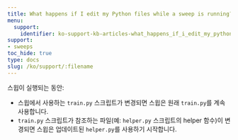 ```yaml
---
title: What happens if I edit my Python files while a sweep is running?
menu:
  support:
    identifier: ko-support-kb-articles-what_happens_if_i_edit_my_python_files_while_a_sweep_is_running
support:
- sweeps
toc_hide: true
type: docs
slug: /ko/support/:filename
---
```


스윕이 실행되는 동안:
- 스윕에서 사용하는 `train.py` 스크립트가 변경되면 스윕은 원래 `train.py`를 계속 사용합니다.
- `train.py` 스크립트가 참조하는 파일(예: `helper.py` 스크립트의 helper 함수)이 변경되면 스윕은 업데이트된 `helper.py`를 사용하기 시작합니다.
